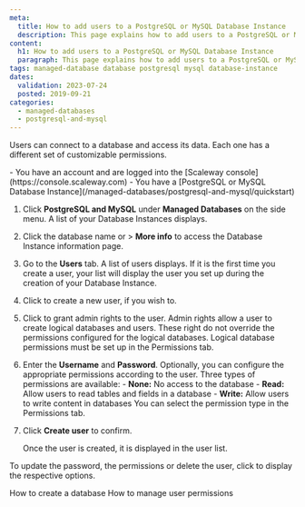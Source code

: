 ```yaml
---
meta:
  title: How to add users to a PostgreSQL or MySQL Database Instance
  description: This page explains how to add users to a PostgreSQL or MySQL Database Instance
content:
  h1: How to add users to a PostgreSQL or MySQL Database Instance
  paragraph: This page explains how to add users to a PostgreSQL or MySQL Database Instance
tags: managed-database database postgresql mysql database-instance
dates:
  validation: 2023-07-24
  posted: 2019-09-21
categories:
  - managed-databases
  - postgresql-and-mysql
---
```


Users can connect to a database and access its data. Each one has a different set of customizable permissions.

<Macro id="iam-requirements" />

<Message type="requirement">
  - You have an account and are logged into the [Scaleway console](https://console.scaleway.com)
  - You have a [PostgreSQL or MySQL Database Instance](/managed-databases/postgresql-and-mysql/quickstart)
</Message>

1. Click **PostgreSQL and MySQL** under **Managed Databases** on the side menu. A list of your Database Instances displays.
2. Click the database name or <Icon name="more" /> > **More info** to access the Database Instance information page.
3. Go to the **Users** tab. A list of users displays. If it is the first time you create a user, your list will display the user you set up during the creation of your Database Instance.
4. Click <Icon name="plus" /> to create a new user, if you wish to.
5. Click <Icon name="toggle" /> to grant admin rights to the user.
    <Message type="note">
      Admin rights allow a user to create logical databases and users. These right do not override the permissions configured for the logical databases. Logical database permissions must be set up in the Permissions tab.
    </Message>
6. Enter the **Username** and **Password**.
    <Message type="note">
      Optionally, you can configure the appropriate permissions according to the user.
      Three types of permissions are available:
        - **None:** No access to the database
        - **Read:** Allow users to read tables and fields in a database
        - **Write:** Allow users to write content in databases
      You can select the permission type in the Permissions tab.

    </Message>
7. Click **Create user** to confirm.

    Once the user is created, it is displayed in the user list.

To update the password, the permissions or delete the user, click <Icon name="more" /> to display the respective options.


<Navigation title="See Also">
  <PreviousButton to="/managed-databases/postgresql-and-mysql/how-to/add-a-database">How to create a database</PreviousButton>
  <NextButton to="/managed-databases/postgresql-and-mysql/how-to/manage-permissions/">How to manage user permissions</NextButton>
</Navigation>
